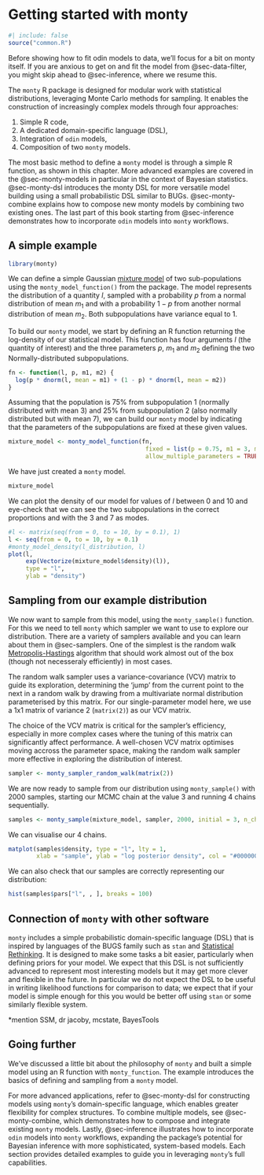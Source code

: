 # Getting started with monty

```r
#| include: false
source("common.R")
```

Before showing how to fit odin models to data, we'll focus for a bit on monty itself.  If you are anxious to get on and fit the model from @sec-data-filter, you might skip ahead to @sec-inference, where we resume this.

The `monty` R package is designed for modular work with statistical distributions, leveraging Monte Carlo methods for sampling. It enables the construction of increasingly complex models through four approaches:

1. Simple R code,
2. A dedicated domain-specific language (DSL),
3. Integration of `odin` models,
4. Composition of two `monty` models.

The most basic method to define a `monty` model is through a simple R function, as shown in this chapter. More advanced examples are covered in the @sec-monty-models in particular in the context of Bayesian statistics. @sec-monty-dsl introduces the monty DSL for more versatile model building using a small probabilistic DSL similar to BUGs. @sec-monty-combine explains how to compose new monty models by combining two existing ones. The last part of this book starting from @sec-inference demonstrates how to incorporate `odin` models into `monty` workflows.

## A simple example

```r
library(monty)
```

We can define a simple Gaussian [mixture model](https://en.wikipedia.org/wiki/Mixture_model) of two sub-populations using the `monty_model_function()` from the package. The model represents the distribution of a quantity $l$, sampled with a probability $p$ from a normal distribution of mean $m_{1}$ and with a probability $1-p$ from another normal distribution of mean $m_{2}$. Both subpopulations have variance equal to 1. 

To build our `monty` model, we start by defining an R function returning the log-density of our statistical model. This function has four arguments $l$ (the quantity of interest) and the three parameters $p$, $m_{1}$ and $m_{2}$ defining the two Normally-distributed subpopulations.

```r
fn <- function(l, p, m1, m2) {
  log(p * dnorm(l, mean = m1) + (1 - p) * dnorm(l, mean = m2))
}
```

Assuming that the population is 75% from subpopulation 1 (normally distributed with mean 3) and 25% from subpopulation 2 (also normally distributed but with mean 7), we can build our `monty` model by indicating that the parameters of the subpopulations are fixed at these given values.

```r
mixture_model <- monty_model_function(fn,
                                       fixed = list(p = 0.75, m1 = 3, m2 = 7),
                                       allow_multiple_parameters = TRUE)
```

We have just created a `monty` model. 

```r
mixture_model
```

We can plot the density of our model for values of $l$ between 0 and 10 and eye-check that we can see the two subpopulations in the correct proportions and with the 3 and 7 as modes.

```r
#l <- matrix(seq(from = 0, to = 10, by = 0.1), 1)
l <- seq(from = 0, to = 10, by = 0.1)
#monty_model_density(l_distribution, l)
plot(l,
     exp(Vectorize(mixture_model$density)(l)),
     type = "l",
     ylab = "density")
```

## Sampling from our example distribution

We now want to sample from this model, using the `monty_sample()` function. For this we need to tell `monty` which sampler we want to use to explore our distribution. There are a variety of samplers available and you can learn about them in @sec-samplers. One of the simplest is the random walk [Metropolis-Hastings](https://en.wikipedia.org/wiki/Metropolis%E2%80%93Hastings_algorithm) algorithm that should work almost out of the box (though not necesseraly efficiently) in most cases.

The random walk sampler uses a variance-covariance (VCV) matrix to guide its exploration, determining the 'jump' from the current point to the next in a random walk by drawing from a multivariate normal distribution parameterised by this matrix. For our single-parameter model here, we use a 1x1 matrix of variance 2 (`matrix(2)`) as our VCV matrix.

The choice of the VCV matrix is critical for the sampler's efficiency, especially in more complex cases where the tuning of this matrix can significantly affect performance. A well-chosen VCV matrix optimises moving accross the parameter space, making the random walk sampler more effective in exploring the distribution of interest.

```r
sampler <- monty_sampler_random_walk(matrix(2))
```

We are now ready to sample from our distribution using `monty_sample()` with 2000 samples, starting our MCMC chain at the value 3 and running 4 chains sequentially.

```r
samples <- monty_sample(mixture_model, sampler, 2000, initial = 3, n_chains = 4)
```

We can visualise our 4 chains.
```r
matplot(samples$density, type = "l", lty = 1,
        xlab = "sample", ylab = "log posterior density", col = "#00000055")
```

We can also check that our samples are correctly representing our distribution:
```r
hist(samples$pars["l", , ], breaks = 100)
```

## Connection of `monty` with other software

`monty` includes a simple probabilistic domain-specific language (DSL) that is inspired by languages of the BUGS family such as `stan` and [Statistical Rethinking](https://xcelab.net/rm/). It is designed to make some tasks a bit easier, particularly when defining priors for your model.  We expect that this DSL is not sufficiently advanced to represent most interesting models but it may get more clever and flexible in the future. In particular we do not expect the DSL to be useful in writing likelihood functions for comparison to data; we expect that if your model is simple enough for this you would be better off using `stan` or some similarly flexible system.

*mention SSM, dr jacoby, mcstate, BayesTools

## Going further

We've discussed a little bit about the philosophy of `monty` and built a simple model using an R function with `monty_function`. The example introduces the basics of defining and sampling from a `monty` model.

For more advanced applications, refer to @sec-monty-dsl for constructing models using `monty`'s domain-specific language, which enables greater flexibility for complex structures. To combine multiple models, see @sec-monty-combine, which demonstrates how to compose and integrate existing `monty` models. Lastly, @sec-inference illustrates how to incorporate `odin` models into `monty` workflows, expanding the package’s potential for Bayesian inference with more sophisticated, system-based models. Each section provides detailed examples to guide you in leveraging `monty`’s full capabilities.
